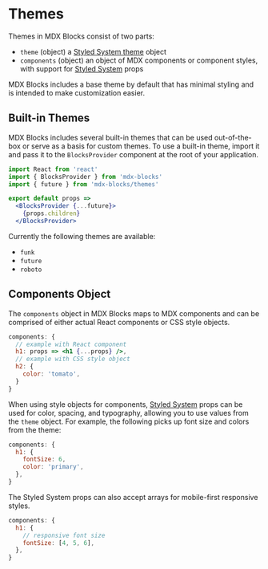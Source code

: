 
# Themes

Themes in MDX Blocks consist of two parts:

- `theme` (object) a [Styled System theme][theme specification] object
- `components` (object) an object of MDX components or component styles, with support for [Styled System][] props

MDX Blocks includes a base theme by default that has minimal styling and is intended to make customization easier.

## Built-in Themes

MDX Blocks includes several built-in themes that can be used out-of-the-box or serve as a basis for custom themes.
To use a built-in theme, import it and pass it to the `BlocksProvider` component at the root of your application.

```jsx
import React from 'react'
import { BlocksProvider } from 'mdx-blocks'
import { future } from 'mdx-blocks/themes'

export default props =>
  <BlocksProvider {...future}>
    {props.children}
  </BlocksProvider>
```

Currently the following themes are available:

- `funk`
- `future`
- `roboto`

## Components Object

The `components` object in MDX Blocks maps to MDX components and can be comprised of either actual React components or CSS style objects.

```jsx
components: {
  // example with React component
  h1: props => <h1 {...props} />,
  // example with CSS style object
  h2: {
    color: 'tomato',
  }
}
```

When using style objects for components, [Styled System][] props can be used for color, spacing, and typography, allowing you to use values from the `theme` object.
For example, the following picks up font size and colors from the theme:

```js
components: {
  h1: {
    fontSize: 6,
    color: 'primary',
  },
}
```

The Styled System props can also accept arrays for mobile-first responsive styles.

```js
components: {
  h1: {
    // responsive font size
    fontSize: [4, 5, 6],
  },
}
```


[styled system]: https://styled-system.com
[theme specification]: https://styled-system.com/theme-specification
